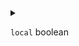 
<details>
<summary>

`local`  <span class="config-field-type">boolean</span> 

</summary>

Local specifies if the command should be executed locally instead of within the
container

</details>
